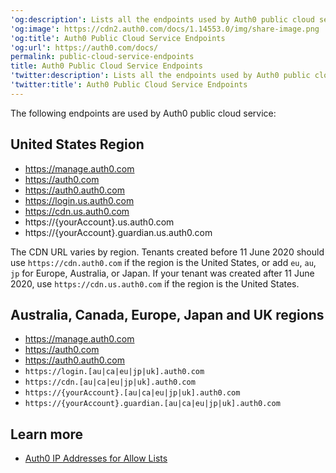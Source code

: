 ---
'og:description': Lists all the endpoints used by Auth0 public cloud service.
'og:image': https://cdn2.auth0.com/docs/1.14553.0/img/share-image.png
'og:title': Auth0 Public Cloud Service Endpoints
'og:url': https://auth0.com/docs/
permalink: public-cloud-service-endpoints
title: Auth0 Public Cloud Service Endpoints
'twitter:description': Lists all the endpoints used by Auth0 public cloud service.
'twitter:title': Auth0 Public Cloud Service Endpoints
---
The following endpoints are used by Auth0 public cloud service:

## United States Region

* https://manage.auth0.com
* https://auth0.com
* https://auth0.auth0.com
* https://login.us.auth0.com
* https://cdn.us.auth0.com
* https://{yourAccount}.us.auth0.com
* https://{yourAccount}.guardian.us.auth0.com

<Callout icon="file-lines" color="#0EA5E9" iconType="regular">

The CDN URL varies by region. Tenants created before 11 June 2020 should use `https://cdn.auth0.com` if the region is the United States, or add `eu`, `au`, `jp` for Europe, Australia, or Japan. If your tenant was created after 11 June 2020, use `https://cdn.us.auth0.com` if the region is the United States.

</Callout>

## Australia, Canada, Europe, Japan and UK regions

* https://manage.auth0.com
* https://auth0.com
* https://auth0.auth0.com
* `https://login.[au|ca|eu|jp|uk].auth0.com`
* `https://cdn.[au|ca|eu|jp|uk].auth0.com`
* `https://{yourAccount}.[au|ca|eu|jp|uk].auth0.com`
* `https://{yourAccount}.guardian.[au|ca|eu|jp|uk].auth0.com`

## Learn more

* [Auth0 IP Addresses for Allow Lists](/docs/secure/security-guidance/data-security/allowlist)